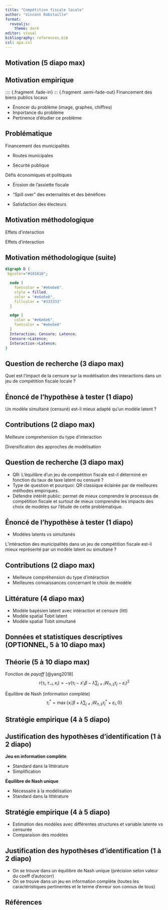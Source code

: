 ```yaml
---
title: "Compétition fiscale locale"
author: "Vincent Robitaille"
format: 
  revealjs:
    theme: dark
editor: visual
bibliography: references.bib
csl: apa.csl
---
```


## Motivation (5 diapo max)


## Motivation empirique

:::: {.fragment .fade-in}
::: {.fragment .semi-fade-out}
Financement des biens publics locaux

- Énoncer du problème (image, graphes, chiffres)
- Importance du problème
- Pertinence d'étudier ce problème

## Problématique

:::: {.fragment .fade-in}
::: {.fragment .semi-fade-out}
Financement des municipalités
:::
::::

:::: {.fragment .fade-in}
::: {.fragment .semi-fade-out}
-   Routes municipales
:::
::::

:::: {.fragment .fade-in}
::: {.fragment .semi-fade-out}
-   Sécurité publique
:::
::::

:::: {.fragment .fade-in}
::: {.fragment .semi-fade-out}
Défis économiques et politiques
:::
::::

:::: {.fragment .fade-in}
::: {.fragment .semi-fade-out}
-   Érosion de l'assiette fiscale
:::
::::

:::: {.fragment .fade-in}
::: {.fragment .semi-fade-out}
-   "Spill over" des externalités et des bénéfices
:::
::::

::: {.fragment .fade-in}
-   Satisfaction des électeurs
:::

## Motivation méthodologique

:::: {.fragment .fade-in}
::: {.fragment .semi-fade-out}
Effets d'interaction
:::
::::

:::: {.fragment .fade-in}
::: {.fragment .semi-fade-out}
Effets d'interaction
:::
::::

## Motivation méthodologique (suite)

```dot
digraph D {
 bgcolor="#181818";

  node [
    fontcolor = "#e6e6e6",
    style = filled,
    color = "#e6e6e6",
    fillcolor = "#333333"
  ]

  edge [
    color = "#e6e6e6",
    fontcolor = "#e6e6e6"
  ]
  Interaction; Censure; Latence;
  Censure->Latence;
  Interaction->Latence;
}
```

## Question de recherche (3 diapo max)

Quel est l'impact de la censure sur la modélisation des interactions dans un jeu de compétition fiscale locale ?

## Énoncé de l'hypothèse à tester (1 diapo)

Un modèle simultané (censuré) est-il mieux adapté qu'un modèle latent ?

## Contributions (2 diapo max)

:::: {.fragment .fade-in}
::: {.fragment .semi-fade-out}
Meilleure comprehension du type d'interaction
:::
::::

:::: {.fragment .fade-in}
::: {.fragment .semi-fade-out}
Diversification des approches de modélisation
:::
::::

## Question de recherche (3 diapo max)

- QR: L'équilibre d'un jeu de compétition fiscale est-il déterminé en fonction du taux de taxe latent ou censuré ?
- Type de question et pourquoi: QR classique éclairée par de meilleures méthodes empiriques.
- Défendre intérêt public: permet de mieux comprendre le processus de compétition fiscale et surtout de mieux comprendre les impacts des choix de modèles sur l'étude de cette problématique.

## Énoncé de l'hypothèse à tester (1 diapo)

- Modèles latents vs simultanés

L'intéraction des municipalités dans un jeu de compétition fiscale est-il mieux représenté par un modèle latent ou simultané ?

## Contributions (2 diapo max)

- Meilleure compréhension du type d'intéraction
- Meilleures connaissances concernant le choix de modèle

## Littérature (4 diapo max)

- Modèle bayésien latent avec intéraction et censure (litt)
- Modèle spatial Tobit latent
- Modèle spatial Tobit simultané

## Données et statistiques descriptives (OPTIONNEL, 5 à 10 diapo max)

## Théorie (5 à 10 diapo max)

Fonction de *payoff* [@yang2018]
$$r(\tau_i, \tau_{-i}, x_i) = -\gamma(\tau_i - x'_i\beta - \lambda \sum_{j\neq i}W_{n,ij}\tau_j-\varepsilon_i)^2$$

Équilibre de Nash (information complète)
$$\tau_i^* = \max\left\{x_i'\beta + \lambda\sum_{j\neq i}W_{n,ij}\tau^*_j + \varepsilon_i, 0\right\}$$


## Stratégie empirique (4 à 5 diapo)

## Justification des hypothèses d'identification (1 à 2 diapo)

**Jeu en information complète** 

-   Standard dans la littérature
-   Simplification

**Équilibre de Nash unique**

-   Nécessaire à la modélisation
-   Standard dans la littérature

## Stratégie empirique (4 à 5 diapo)

- Estimation des modèles avec différentes structures et variable latente vs censurée
- Comparaison des modèles

## Justification des hypothèses d'identification (1 à 2 diapo)

- On se trouve dans un équilibre de Nash unique (précision selon valeur du coeff d'autocorr)
- On se trouve dans un jeu en information complète (toutes les caractéristiques pertinentes et le terme d'erreur son connus de tous)

## Références

